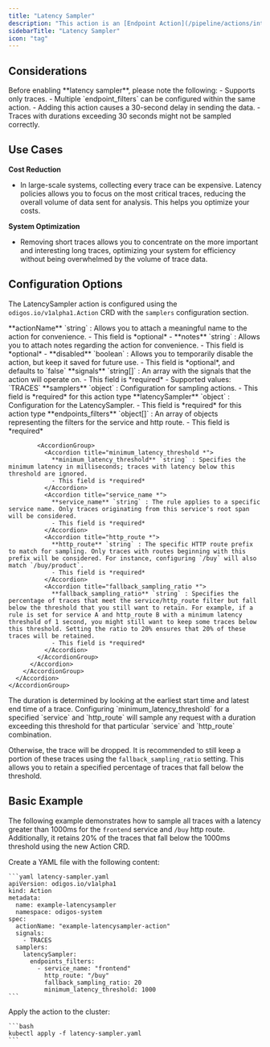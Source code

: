 ```yaml
---
title: "Latency Sampler"
description: "This action is an [Endpoint Action](/pipeline/actions/introduction#scope-categories) that samples traces based on span attributes values."
sidebarTitle: "Latency Sampler"
icon: "tag"
---
```



<BetaWarning />

## Considerations

<Warning>
  Before enabling **latency sampler**, please note the following:
  - Supports only traces.
  - Multiple `endpoint_filters` can be configured within the same action.
  - Adding this action causes a 30-second delay in sending the data.
  - Traces with durations exceeding 30 seconds might not be sampled correctly.
</Warning>

## Use Cases

**Cost Reduction**

- In large-scale systems, collecting every trace can be expensive. Latency policies allows you to focus on the most critical traces, reducing the overall volume of data sent for analysis. This helps you optimize your costs.

**System Optimization**

- Removing short traces allows you to concentrate on the more important and interesting long traces, optimizing your system for efficiency without being overwhelmed by the volume of trace data.

## Configuration Options

The LatencySampler action is configured using the `odigos.io/v1alpha1.Action` CRD with the `samplers` configuration section.

<AccordionGroup>
  <Accordion title="actionName">
    **actionName** `string` : Allows you to attach a meaningful name to the action for convenience.
    - This field is *optional*
    - <AssumeNoMeaning />
  </Accordion>
  <Accordion title="notes">
    **notes** `string` : Allows you to attach notes regarding the action for convenience.
    - This field is *optional*
    - <AssumeNoMeaning />
  </Accordion>
  <Accordion title="disabled">
    **disabled** `boolean` : Allows you to temporarily disable the action, but keep it saved for future use.
    - This field is *optional*, and defaults to `false`
  </Accordion>
  <Accordion title="signals *">
    **signals** `string[]` : An array with the signals that the action will operate on.
    - This field is *required*
    - Supported values: `TRACES`
  </Accordion>
  <Accordion title="samplers *">
    **samplers** `object` : Configuration for sampling actions.
    - This field is *required* for this action type
    <AccordionGroup>
      <Accordion title="latencySampler *">
        **latencySampler** `object` : Configuration for the LatencySampler.
        - This field is *required* for this action type
        <AccordionGroup>
          <Accordion title="endpoints_filters *">
            **endpoints_filters** `object[]` : An array of objects representing the filters for the service and http route.
            - This field is *required*

            <AccordionGroup>
              <Accordion title="minimum_latency_threshold *">
                **minimum_latency_threshold** `string` : Specifies the minimum latency in milliseconds; traces with latency below this threshold are ignored.
                - This field is *required*
              </Accordion>
              <Accordion title="service_name *">
                **service_name** `string` : The rule applies to a specific service name. Only traces originating from this service's root span will be considered.
                - This field is *required*
              </Accordion>
              <Accordion title="http_route *">
                **http_route** `string` : The specific HTTP route prefix to match for sampling. Only traces with routes beginning with this prefix will be considered. For instance, configuring `/buy` will also match `/buy/product`.
                - This field is *required*
              </Accordion>
              <Accordion title="fallback_sampling_ratio *">
                **fallback_sampling_ratio** `string` : Specifies the percentage of traces that meet the service/http_route filter but fall below the threshold that you still want to retain. For example, if a rule is set for service A and http_route B with a minimum latency threshold of 1 second, you might still want to keep some traces below this threshold. Setting the ratio to 20% ensures that 20% of these traces will be retained.
                - This field is *required*
              </Accordion>
            </AccordionGroup>
          </Accordion>
        </AccordionGroup>
      </Accordion>
    </AccordionGroup>
  </Accordion>
</AccordionGroup>

<Info>
  The duration is determined by looking at the earliest start time and latest end time of a trace. Configuring `minimum_latency_threshold` for a specified `service` and `http_route` will sample any request with a duration exceeding this threshold for that particular `service` and `http_route` combination.

  Otherwise, the trace will be dropped. It is recommended to still keep a portion of these traces using the `fallback_sampling_ratio` setting. This allows you to retain a specified percentage of traces that fall below the threshold.
</Info>

## Basic Example

The following example demonstrates how to sample all traces with a latency greater than 1000ms for the `frontend` service and `/buy` http route. Additionally, it retains 20% of the traces that fall below the 1000ms threshold using the new Action CRD.

<Steps>
  <Step>
    Create a YAML file with the following content:

    ```yaml latency-sampler.yaml
    apiVersion: odigos.io/v1alpha1
    kind: Action
    metadata:
      name: example-latencysampler
      namespace: odigos-system
    spec:
      actionName: "example-latencysampler-action"
      signals:
        - TRACES
      samplers:
        latencySampler:
          endpoints_filters:
            - service_name: "frontend"
              http_route: "/buy"
              fallback_sampling_ratio: 20
              minimum_latency_threshold: 1000
    ```
  </Step>
  <Step>
    Apply the action to the cluster:

    ```bash
    kubectl apply -f latency-sampler.yaml
    ```
  </Step>
</Steps>

